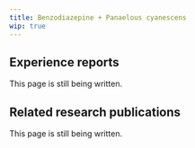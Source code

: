 ---
title: Benzodiazepine + Panaelous cyanescens
wip: true
---

## Experience reports

This page is still being written.

## Related research publications

This page is still being written.

